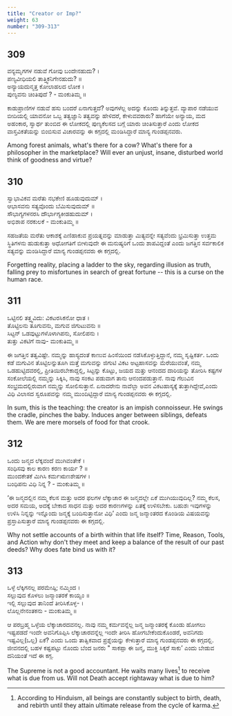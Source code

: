 ```yaml
---
title: "Creator or Imp?"
weight: 63
number: "309-313"
---
```


## 309

ವನ್ಯಮೃಗಗಳ ನಡುವೆ ಗೋವು ಬಂದೇನಹುದು? ।  
ಪಣ್ಯವೀಧಿಯಲಿ ತಾತ್ತ್ವಿಕನಿಗೇನಹುದು‌? ॥  
ಅನ್ಯಾಯದುನ್ಮತ್ತ ಕೋಲಾಹಲದ ಲೋಕ ।  
ಪುಣ್ಯವನು ಚಿಂತಿಪುದೆ ? - ಮಂಕುತಿಮ್ಮ ॥

ಕಾಡುಪ್ರಾಣಿಗಳ ನಡುವೆ ಹಸು ಬಂದರೆ ಏನಾಗುತ್ತದೆ? ಅವುಗಳೆಲ್ಲ ಅದನ್ನು ಕೊಂದು ತಿನ್ನುತ್ತವೆ. ವ್ಯಾಪಾರ ನಡೆಯುವ ಬೀದಿಯಲ್ಲಿ ಯಾವನೋ ಒಬ್ಬ ತತ್ವಜ್ಞಾನಿ ತತ್ವವನ್ನು ಹೇಳಿದರೆ, ಕೇಳುವವರಾರು? ಹಾಗೆಯೇ ಅನ್ಯಾಯ, ಮದ ಅಹಂಕಾರ, ಸ್ವಾರ್ಥ ತುಂಬಿದ ಈ ಲೋಕದಲ್ಲಿ ಪುಣ್ಯಕೆಲಸದ ಬಗ್ಗೆ ಯಾರು ಚಿಂತಿಸುತ್ತಾರೆ ಎಂದು ಲೋಕದ ವಾಸ್ತವಿಕತೆಯನ್ನು ಬಿಂಬಿಸುವ ವಿಚಾರವನ್ನು ಈ ಕಗ್ಗದಲ್ಲಿ ಮಂಡಿಸಿದ್ದಾರೆ ಮಾನ್ಯ ಗುಂಡಪ್ಪನವರು.

Among forest animals, what's there for a cow? What's there for a philosopher in the marketplace? Will ever an unjust, insane, disturbed world think of goodness and virtue?

## 310

ಸ್ವಾಭಾವಿಕವ ಮರೆತು ನಭಕೇಣಿ ಹೂಡುವುದುಮ್ ।  
ಆಭಾಸವನು ಸತ್ಯವೊಂದು ಬೆಮಿಸುವುದುಮ್ ॥  
ಸೌಭಾಗ್ಯಗಳನರಸಿ ದೌರ್ಭಾಗ್ಯಕೀಡಹುದುಮ್ ।  
ಅಭಿಶಾಪ ನರಕುಲಕೆ - ಮಂಕುತಿಮ್ಮ ॥

ಸಹಜತೆಯ ಮರೆತು ಆಕಾಶಕ್ಕೆ ಎಣಿಹಾಕುವ ಪ್ರಯತ್ನವನ್ನು ಮಾಡುತ್ತಾ ಮಿತ್ಯವನ್ನೇ ಸತ್ಯವೆಂದು ಭ್ರಮಿಸುತ್ತಾ ಉತ್ತಮ ಸ್ಥಿತಿಗಳನು ಹುಡುಕುತ್ತಾ ಅಧೋಗತಿಗೆ ಬೀಳುವುದೇ ಈ ಮನುಷ್ಯರಿಗೆ ಒಂದು ಶಾಪವಿದ್ದಂತೆ ಎಂದು ಜಗತ್ತಿನ ಸರ್ವಕಾಲಿಕ ಸತ್ಯವನ್ನು ಮಂಡಿಸಿದ್ದಾರೆ ಮಾನ್ಯ ಗುಂಡಪ್ಪನವರು ಈ ಕಗ್ಗದಲ್ಲಿ.

Forgetting reality, placing a ladder to the sky, regarding illusion as truth, falling prey to misfortunes in search of great fortune -- this is a curse on the human race.

## 311

ಒಟ್ಟಿನಲಿ ತತ್ತ್ವವಿದು: ವಿಕಟರಸಿಕನೋ ಧಾತ ।  
ತೊಟ್ಟಿಲನು ತೂಗುವನು, ಮಗುವ ಜಿಗುಟುವನು ॥  
ಸಿಟ್ಟನ್ ಒಡವುಟ್ಟುಗಳೊಳಾಗಿಪನು, ಸೋಲಿಪನು ।  
ತುತ್ತು ವಿಕಟಿಗೆ ನಾವು- ಮಂಕುತಿಮ್ಮ ॥

ಈ ಜಗತ್ತಿನ ತತ್ವವಿಷ್ಟೇ. ನಮ್ಮನ್ನು ಹಾಸ್ಯದಂತೆ ಕಾಣುವ ಹಿಂಸೆಯಿಂದ ನಡೆಸಿಕೊಳ್ಳುತ್ತಿದ್ದಾನೆ, ನಮ್ಮ ಸೃಷ್ಟಿಕರ್ತ. ಒಂದು ಕಡೆ ಮಗುವಿನ ತೊಟ್ಟಿಲನ್ನುತೂಗಿ ಮತ್ತೆ ಮಗುವನ್ನು ಜಿಗುಟಿ ವಿಕಟ ಅಟ್ಟಹಾಸವನ್ನು ಮೆರೆಯುವಂತೆ, ನಮ್ಮ ಒಡಹುಟ್ಟಿದವರಲ್ಲಿ, ಪ್ರೀತಿಯಿರಬೇಕಾದ್ದಲ್ಲಿ, ಸಿಟ್ಟನ್ನು ಕೊಟ್ಟು, ಜಯದ ಮತ್ತು ಆನಂದದ ದಾರಿಯನ್ನು ತೋರಿಸಿ ಕಷ್ಟಗಳ ಸಂಕೋಲೆಯಲ್ಲಿ ನಮ್ಮನ್ನು ಸಿಕ್ಕಿಸಿ, ನಾವು ಸಂಕಟ ಪಡುವಾಗ ತಾನು ಆನಂದಪಡುತ್ತಾನೆ. ನಾವು ಗೆಲುವಿನ ಸಂಭ್ರಮದಲ್ಲಿರುವಾಗ ನಮ್ಮನ್ನು ಸೋಲಿಸುತ್ತಾನೆ. ಏನಾದರೇನು ನಾವೆಲ್ಲಾ ಅವನ ವಿಕಟಹಾಸ್ಯಕ್ಕೆ ತುತ್ತಾಗಿದ್ದೇವೆ,ಎಂದು ವಿಧಿ ವಿಲಾಸದ ಸ್ವರೂಪವನ್ನು ನಮ್ಮ ಮುಂದಿಟ್ಟಿದ್ದಾರೆ ಮಾನ್ಯ ಗುಂಡಪ್ಪನವರು ಈ ಕಗ್ಗದಲ್ಲಿ.

In sum, this is the teaching: the creator is an impish connoisseur. He swings the cradle, pinches the baby. Induces anger between siblings, defeats them. We are mere morsels of food for that crook.

## 312

ಒಂದು ಜನ್ಮದ ಲೆಕ್ಕವಂದೆ ಮುಗಿವಂತೇಕೆ ।  
ಸಂಧಿಸವು ಕಾಲ ಕಾರಣ ಕರಣ ಕಾರ್ಯ ? ॥  
ಮುಂದಕೇತಕೆ ಮಿಗಿಸಿ ಕರ್ಮಋಣಶೇಷಗಳ ।  
ಬಂಧಿಪನು ವಿಧಿ ನಿನ್ನ ? - ಮಂಕುತಿಮ್ಮ ॥

‘ಈ ಜನ್ಮದಲ್ಲಿನ ನಮ್ಮ ಕೆಲಸ ಮತ್ತು ಅದರ ಫಲಗಳ ಲೆಕ್ಕಾಚಾರ ಈ ಜನ್ಮದಲ್ಲೇ ಏಕೆ ಮುಗಿಯುವುದಿಲ್ಲ? ನಮ್ಮ ಕೆಲಸ, ಅದರ ಸಮಯ, ಅದಕ್ಕೆ ಬೇಕಾದ ಸಾಧನ ಮತ್ತು ಅದರ ಕಾರಣಗಳನ್ನು ಏತಕ್ಕೆ ಉಳಿಸಬೇಕು. ಬಹುಶಃ ಇವುಗಳನ್ನು ಉಳಿಸಿ ನಿನ್ನನ್ನು ಇನ್ನೊಂದು ಜನ್ಮಕ್ಕೆ ಬಂದಿಸುತ್ತಾನೋ ವಿಧಿ’ ಎಂದು ಜನ್ಮ ಜನ್ಮಾಂತರದ ಕೊಂಡಿಯ ವಿಷಯವನ್ನು ಪ್ರಸ್ತಾಪಿಸುತ್ತಾರೆ ಮಾನ್ಯ ಗುಂಡಪ್ಪನವರು ಈ ಕಗ್ಗದಲ್ಲಿ.

Why not settle accounts of a birth within that life itself? Time, Reason, Tools, and Action why don't they meet and keep a balance of the result of our past deeds? Why does fate bind us with it?

## 313

ಒಳ್ಳೆ ಲೆಕ್ಕಿಗನಲ್ಲ ಪರಮೇಷ್ಠಿ; ನಮ್ಮಿಂದ ।  
ಸಲ್ಲುವುದ ಕೊಳಲು ಜನ್ಮಾಂತರಕೆ ಕಾಯ್ವಂ ॥  
ಇಲ್ಲಿ ಸಲ್ಲುವುದ ತಾನಿಂದೆ ತೀರಿಸಿಕೊಳ್ಳ- ।  
ಲೊಲ್ಲನೇನಂತಕನು - ಮಂಕುತಿಮ್ಮ ॥

ಆ ಪರಬ್ರಹ್ಮ ಒಳ್ಳೆಯ ಲೆಕ್ಕಾಚಾರದವನಲ್ಲ. ನಾವು ನಮ್ಮ ಕರ್ಮವನ್ನೆಲ್ಲ ಜನ್ಮ ಜನ್ಮಾಂತರಕ್ಕೆ ಕೊಂಡು ಹೋಗಲು ಇಷ್ಟಪಡದೆ ಇಂದೇ ಅವನಿಗೊಪ್ಪಿಸಿ ಲೆಕ್ಕಾಚಾರವನ್ನೆಲ್ಲ ಇಂದೇ ತೀರಿಸಿ ಹೋಗಬೇಕೆಂದುಕೊಂಡರೆ, ಅವನಿಗದು ಇಷ್ಟವಿಲ್ಲ(ಒಲ್ಲ) ಏಕೆ? ಎಂದು ಒಂದು ತಾತ್ವಿಕವಾದ ಪ್ರಶ್ನೆಯನ್ನು ಕೇಳುತ್ತಾರೆ ಮಾನ್ಯ ಗುಂಡಪ್ಪನವರು ಈ ಕಗ್ಗದಲ್ಲಿ. ಜೀವನದಲ್ಲಿ ಬಹಳ ಕಷ್ಟಪಟ್ಟು ನೊಂದು ಬೆಂದ ಜನರು \" ಸಾಕಪ್ಪಾ ಈ ಜನ್ಮ, ಮುಕ್ತಿ ಸಿಕ್ಕರೆ ಸಾಕು’ ಎಂದು ಬೇಡುವ ದನಿಯಂತೆ ಇದೆ ಈ ಕಗ್ಗ.

The Supreme is not a good accountant. He waits many lives[^113] to receive what is due from us. Will not Death accept rightaway what is due to him?

[^113]:
    According to Hinduism, all beings are constantly subject to birth, death, and
    rebirth until they attain ultimate release from the cycle of karma.
